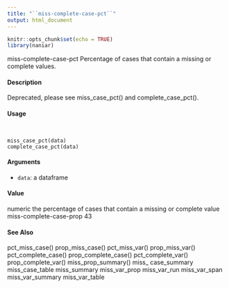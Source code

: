---
title: "``miss-complete-case-pct``"
output: html_document
---

```{r setup, include=FALSE}
knitr::opts_chunk$set(echo = TRUE)
library(naniar)
```

miss-complete-case-pct
Percentage of cases that contain a missing or complete values.

####  Description 

Deprecated, please see miss_case_pct() and complete_case_pct().

####  Usage 
<pre><code>

miss_case_pct(data)
complete_case_pct(data)
</code></pre>
#### Arguments 

* ``data``:  a dataframe

#### Value 

numeric the percentage of cases that contain a missing or complete value
miss-complete-case-prop 43

#### See Also 

pct_miss_case() prop_miss_case() pct_miss_var() prop_miss_var() pct_complete_case()
prop_complete_case() pct_complete_var() prop_complete_var() miss_prop_summary() miss_
case_summary miss_case_table miss_summary miss_var_prop miss_var_run miss_var_span
miss_var_summary miss_var_table